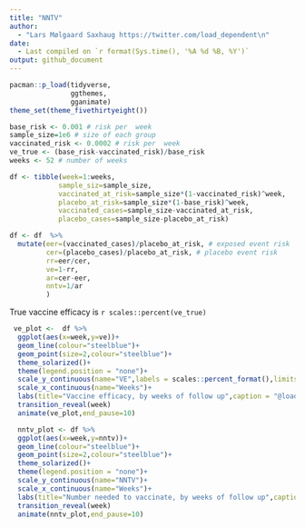 ```yaml
---
title: "NNTV"
author: 
  - "Lars Mølgaard Saxhaug https://twitter.com/load_dependent\n"
date: 
  - Last compiled on `r format(Sys.time(), '%A %d %B, %Y')`
output: github_document
---
```


```r
pacman::p_load(tidyverse,
               ggthemes,
               gganimate)
theme_set(theme_fivethirtyeight())
```


```r
base_risk <- 0.001 # risk per  week
sample_size=1e6 # size of each group
vaccinated_risk <- 0.0002 # risk per  week
ve_true <- (base_risk-vaccinated_risk)/base_risk
weeks <- 52 # number of weeks

df <- tibble(week=1:weeks,
            sample_siz=sample_size,
            vaccinated_at_risk=sample_size*(1-vaccinated_risk)^week,
            placebo_at_risk=sample_size*(1-base_risk)^week,
            vaccinated_cases=sample_size-vaccinated_at_risk,
            placebo_cases=sample_size-placebo_at_risk)

df <- df  %>% 
  mutate(eer=(vaccinated_cases)/placebo_at_risk, # exposed event risk
         cer=(placebo_cases)/placebo_at_risk, # placebo event risk
         rr=eer/cer,
         ve=1-rr,
         ar=cer-eer,
         nntv=1/ar
         ) 
```
True vaccine efficacy is `r scales::percent(ve_true)`
```r
 ve_plot <-  df %>% 
  ggplot(aes(x=week,y=ve))+
  geom_line(colour="steelblue")+
  geom_point(size=2,colour="steelblue")+
  theme_solarized()+
  theme(legend.position = "none")+
  scale_y_continuous(name="VE",labels = scales::percent_format(),limits = c(0,1))+
  scale_x_continuous(name="Weeks")+
  labs(title="Vaccine efficacy, by weeks of follow up",caption = "@load_dependent")+
  transition_reveal(week) 
  animate(ve_plot,end_pause=10)
```

```r
  nntv_plot <- df %>% 
  ggplot(aes(x=week,y=nntv))+
  geom_line(colour="steelblue")+
  geom_point(size=2,colour="steelblue")+
  theme_solarized()+
  theme(legend.position = "none")+
  scale_y_continuous(name="NNTV")+
  scale_x_continuous(name="Weeks")+
  labs(title="Number needed to vaccinate, by weeks of follow up",caption = "@load_dependent")+
  transition_reveal(week) 
  animate(nntv_plot,end_pause=10)
```

 
 
